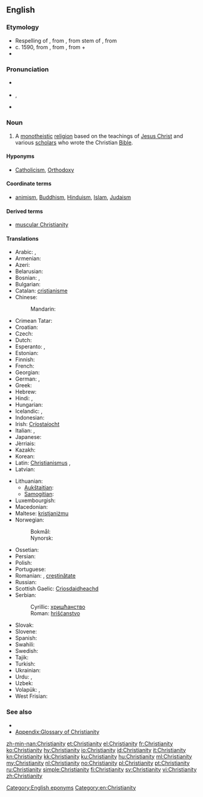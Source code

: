 ==English==

===Etymology===
* Respelling of {{etyl|enm|en}} {{term|cristente|lang=enm}}, from {{etyl|fro|en}} {{term|crestiente|lang=fro}}, from {{etyl|ML.|en}} stem of {{term|christianitas||lang=la}}, from {{etyl|la|en}} {{term|christianus|lang=la}}
* c. 1590, from {{etyl|la|en}} {{term|Christianus|lang=la}}, from {{etyl|grc|en}} {{term|Χριστιανός|lang=grc|tr=Christianos}}, from {{term|Χριστός||lang=grc|tr=Christos|Christ, anointed one}} + {{term|-ιανός||lang=grc|tr=-ianos|of, related to}}
* {{suffix|Christian|ity}}

===Pronunciation===
* {{a|RP}} {{IPA|/ˌkrɪstiˈænɪti/}}
* {{a|US}} {{IPA|/ˌkrɪstʃiˈænɪti/}}, {{X-SAMPA|/%krIstSi"{nIti/}}
* {{audio|en-us-Christianity.ogg|Audio (US)}}

===Noun===
{{en-noun|-|Christianities}}

# A [[monotheistic]] [[religion]] based on the teachings of [[Jesus Christ]] and various [[scholar]]s who wrote the Christian [[Bible]].

====Hyponyms====
* {{sense|religion based on teaching of Christ}} [[Catholicism]], [[Orthodoxy]]

====Coordinate terms====
* {{sense|religion based on teaching of Christ}} [[animism]], [[Buddhism]], [[Hinduism]], [[Islam]], [[Judaism]]

====Derived terms====
* [[muscular Christianity]]

====Translations====
{{trans-top|monotheistic religion}}
* Arabic: {{t|ar|مسيحية|f|tr=masiHíyya|sc=Arab}}, {{t|ar|نصرانية|f|tr=naSraaníyya|sc=Arab}}
* Armenian: {{t-|hy|քրիստոնեություն|tr=k’ristoneut’yun}}
* Azeri: {{t|az|xristianlıq|xs=Azeri}}
* Belarusian: {{t|be|хрысціянства|n|tr=xryscijánstva|sc=Cyrl}}
* Bosnian: {{t-|bs|hrišćanstvo|n}}, {{t-|bs|kršćanstvo|n}}
* Bulgarian: {{t|bg|християнство|n|tr=hristijánstvo|sc=Cyrl}}
* Catalan: [[cristianisme]] {{m}}
* Chinese:
*: Mandarin: {{t-|cmn|基督教|tr=Jīdūjiào|sc=Hani}}
* Crimean Tatar: {{tø|crh|hristianlıq}}
* Croatian: {{t-|hr|kršćanstvo|n}}
* Czech: {{t-|cs|křesťanství|n}}
* Dutch: {{t-|nl|christendom|n}}
* Esperanto: {{t|eo|kristanismo}}, {{t|eo|kristismo}}
* Estonian: {{t-|et|ristiusk}}
* Finnish: {{t+|fi|kristinusko}}
* French: {{t|fr|christianisme|m}}
* Georgian: {{t|ka|ქრისტიანობა|tr=k’ristianoba|sc=Geor|xs=Georgian}}
* German: {{t+|de|Christentum|n}}, {{qualifier|primitive}} {{t|de|Urchristentum|n}}
* Greek: {{t|el|χριστιανισμός|m|tr=christianismós}}
* Hebrew: {{t|he|נצרות|f|tr=natsrut|sc=Hebr}}
* Hindi: {{t-|hi|ईसाई धर्म|tr=īsāī dharm|xs=Hindi}}, {{t-|hi|ईसाइयत|tr=īsāiyat|xs=Hindi}}
* Hungarian: {{t+|hu|kereszténység}}
* Icelandic: {{t-|is|kristindómur|m}}, {{t+|is|kristni|f}}
* Indonesian: {{t-|id|Kristen|xs=Indonesian}}
* Irish: [[Críostaíocht]]
* Italian: {{t-|it|cristianità|f}}, {{t+|it|cristianesimo|m}}
* Japanese: {{t|ja|キリスト教|tr=Kirisuto-kyō|sc=Jpan}}
* Jèrriais: {{tø|roa-jer|Chrêtchienneté|f}}
* Kazakh: {{t|kk|христиандық|sc=Cyrl|xs=Kazakh}}
* Korean: {{t|ko|기독교|tr=Gidokgyo|sc=Kore}}
* Latin: [[Christianismus]] {{m}}, {{t|la|Christianitas}}
* Latvian: {{t|lv|kristietība|f}}
{{trans-mid}}
* Lithuanian:
** [[Aukštaitian]]: {{t+|lt|krikščionybė|f|xs=Lithuanian}}
** [[Samogitian]]: {{tø|bat-smg|krėkštiuonībė|f|xs=Samogitian}}
* Luxembourgish: {{t|lb|Chrëschtentum}}
* Macedonian: {{t|mk|христијанство|n|tr=hristijánstvo}}
* Maltese: [[kristjaniżmu]]
* Norwegian:
*: Bokmål: {{t|nb|kristendom|m}}
*: Nynorsk: {{t|nn|kristendom|m}}
* Ossetian: {{tø|os|чырыстонад|sc=Cyrl}}
* Persian: {{t|fa|مسیحیت|tr=masihiyat|sc=fa-Arab}}
* Polish: {{t+|pl|chrześcijaństwo|n}}
* Portuguese: {{t+|pt|cristianismo}}
* Romanian: {{t-|ro|creștinism|n}}, [[creștin|creștinătate]] {{f}}
* Russian: {{t+|ru|христианство|n|tr=xristiánstvo}}
* Scottish Gaelic: [[Crìosdaidheachd]] {{f}}
* Serbian:
*: Cyrillic: [[хришћанство]] {{n}}
*: Roman: [[hrišćanstvo]] {{n}}
* Slovak: {{t|sk|kresťanstvo|n}}
* Slovene: {{t+|sl|krščanstvo|n}}
* Spanish: {{t+|es|cristianismo|m}}
* Swahili: {{t|sw|Ukristo}}
* Swedish: {{t|sv|kristendom|c}}
* Tajik: {{t|tg|Дини Насронӣ|tr=dini hasronī|sc=Cyrl}}
* Turkish: {{t+|tr|Hristiyanlık}}
* Ukrainian: {{t|uk|християнство|n|tr=xrystyjánstvo|sc=Cyrl}}
* Urdu: {{t|ur|عیسائی مذہب|m|tr=īsāī maz'hab|sc=ur-Arab}}, {{t|ur|عیسائیت|tr='īsāiyat|sc=ur-Arab}}
* Uzbek: {{t|uz|xristianlik|xs=Uzbek}}
* Volapük: {{t|vo|krit}}, {{qualifier|primitive}} {{t|vo|rukrit}}
* West Frisian: {{t|fy|Kristendom|xs=West Frisian}}
{{trans-bottom}}

===See also===
* {{pedia}}
* [[Appendix:Glossary of Christianity]]

[[Category:English eponyms]]
[[Category:en:Christianity]]

[[zh-min-nan:Christianity]]
[[et:Christianity]]
[[el:Christianity]]
[[fr:Christianity]]
[[ko:Christianity]]
[[hy:Christianity]]
[[io:Christianity]]
[[id:Christianity]]
[[it:Christianity]]
[[kn:Christianity]]
[[kk:Christianity]]
[[ku:Christianity]]
[[hu:Christianity]]
[[ml:Christianity]]
[[my:Christianity]]
[[nl:Christianity]]
[[no:Christianity]]
[[pl:Christianity]]
[[pt:Christianity]]
[[ru:Christianity]]
[[simple:Christianity]]
[[fi:Christianity]]
[[sv:Christianity]]
[[vi:Christianity]]
[[zh:Christianity]]